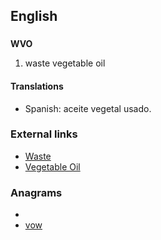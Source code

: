 ==English==

==={{initialism}}===
'''WVO'''

# waste vegetable oil

====Translations====
*Spanish: aceite vegetal usado.

===External links===
* [[w:Waste|Waste]]
* [[w:Vegetable oil|Vegetable Oil]]

===Anagrams===
* {{alphagram|ovw}}
* [[vow#English|vow]]